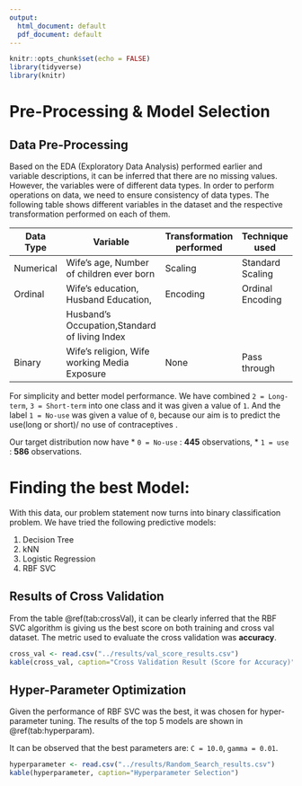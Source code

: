 ```yaml
---
output:
  html_document: default
  pdf_document: default
---
```

```r
knitr::opts_chunk$set(echo = FALSE)
library(tidyverse)
library(knitr)
```

# Pre-Processing & Model Selection 

## Data Pre-Processing

Based on the EDA (Exploratory Data Analysis) performed earlier and variable descriptions, it can be inferred that there are no missing values. However, the variables were of different data types. In order to perform operations on data, we need to ensure consistency of data types. The following table shows different variables in the dataset and the respective transformation performed on each of them.

| Data Type | Variable                                     | Transformation performed | Technique used       |
|-----------|-----------------------------------------------|----------------|------------------|
| Numerical | Wife's age, Number of children ever born      | Scaling        | Standard Scaling |
| Ordinal   | Wife's education, Husband Education,          | Encoding       | Ordinal Encoding |
|           | Husband's Occupation,Standard of living Index |                |                  |
| Binary    | Wife's religion, Wife working Media Exposure  | None           | Pass through     |


For simplicity and better model performance. We have combined `2 = Long-term`, `3 = Short-term` into one class and it was given a value of `1`. And the label `1 = No-use` was given a value of `0`, because our aim is to predict the use(long or short)/ no use of contraceptives .

Our target distribution now have 
* `0 = No-use` : **445** observations, 
* `1 = use` : **586** observations.

# Finding the best Model:
With this data, our problem statement now turns into binary classification problem. We have tried the following predictive models:

1. Decision Tree
2. kNN
3. Logistic Regression
4. RBF SVC

## Results of Cross Validation
From the table \@ref(tab:crossVal), it can be clearly inferred that the RBF SVC algorithm is giving us the best score on both training and cross val dataset. The metric used to evaluate the cross validation was **accuracy**.


```r
cross_val <- read.csv("../results/val_score_results.csv") 
kable(cross_val, caption="Cross Validation Result (Score for Accuracy)")
```

## Hyper-Parameter Optimization
Given the performance of RBF SVC was the best, it was chosen for hyper-parameter tuning. The results of the top 5 models are shown in \@ref(tab:hyperparam). 

It can be observed that the best parameters are: `C = 10.0`, `gamma = 0.01`.


```r
hyperparameter <- read.csv("../results/Random_Search_results.csv") 
kable(hyperparameter, caption="Hyperparameter Selection")
```
